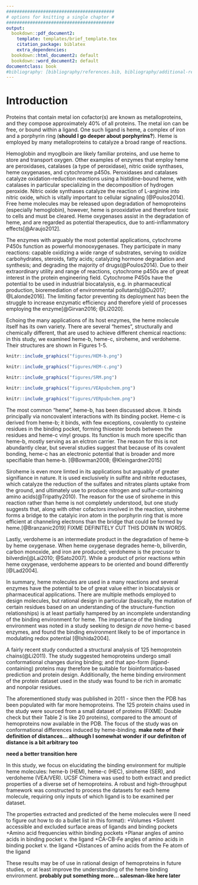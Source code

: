 ```yaml
---
#########################################
# options for knitting a single chapter #
#########################################
output:
  bookdown::pdf_document2:
    template: templates/brief_template.tex
    citation_package: biblatex
    extra_dependencies: 
  bookdown::html_document2: default
  bookdown::word_document2: default
documentclass: book
#bibliography: [bibliography/references.bib, bibliography/additional-references.bib]
---
```


# Introduction {.unnumbered}

```{=tex}
\adjustmtc
\markboth{Introduction}{}
```
<!-- For PDF output, include these two LaTeX commands after unnumbered chapter headings, otherwise the mini table of contents and the running header will show the previous chapter -->

Proteins that contain metal ion cofactor(s) are known as metalloproteins, and they compose approximately 40\% of all proteins. The metal ion can be free, or bound within a ligand. One such ligand is heme, a complex of iron and a porphyrin ring (**should I go deeper about porphyrins?**). Heme is employed by many metalloproteins to catalyze a broad range of reactions. 

Hemoglobin and myoglboin are likely familiar proteins, and use heme to store and transport oxygen. Other examples of enzymes that employ heme are peroxidases, catalases (a type of peroxidase), nitric oxide synthases, heme oxygenases, and cytochrome p450s. Peroxidases and catalases catalyze oxidation-reduction reactions using a histidine-bound heme, with catalases in particular specializing in the decomposition of hydrogen peroxide. Nitric oxide synthases catalyze the reaction of L-arginine into nitric oxide, which is vitally important to cellular signaling (@Poulos2014). Free heme molecules may be released upon degradation of hemoproteins (especially hemoglobin), however, heme is prooxidative and therefore toxic to cells and must be cleared. Heme oxygenases assist in the degradation of heme, and are regarded as potential therapeutics, due to anti-inflammatory effects[@Araujo2012].

The enzymes with arguably the most potential applications, cytochrome P450s function as powerful monooxygenases. They participate in many reactions: capable oxidizing a wide range of substrates, serving to oxidize carbohydrates, steroids, fatty acids; catalyzing hormone degradation and synthesis; and degrading the majority of drugs(@Poulos2014). Due to their extraordinary utility and range of reactions, cytochrome p450s are of great interest in the protein engineering field. Cytochrome P450s have the potential to be used  in industrial biocatalysis, e.g. in pharmaceutical production, bioremediation of environmental pollutants[@Du2017; @Lalonde2016]. The limiting factor preventing its deployment has been the struggle to increase enzymatic efficiency and therefore yield of processes employing the enzyme[@Girvan2016; @Li2020]. 

Echoing the many applications of its host enzymes, the heme molecule itself has its own variety. There are several "hemes", structurally and chemically different, that are used to achieve different chemical reactions: in this study, we examined heme-b, heme-c, siroheme, and verdoheme. Their structures are shown in Figures 1-5. 


```r
knitr::include_graphics("figures/HEM-b.png")
```
```r
knitr::include_graphics("figures/HEM-c.png")
```

```r
knitr::include_graphics("figures/SRM.png")
```

```r
knitr::include_graphics("figures/VEApubchem.png")
```
```r
knitr::include_graphics("figures/VERpubchem.png")
```


The most common "heme", heme-b, has been discussed above. It binds principally via noncovalent interactions with its binding pocket. Heme-c is derived from heme-b; it binds, with few exceptions, covalently to cysteine residues in the binding pocket, forming thioester bonds between the residues and heme-c vinyl groups. Its function is much more specific than heme-b, mostly serving as an elctron carrier. The reason for this is not abundantly clear, but several studies suggest that because of its covalent bonding, heme-c has an electronic potential that is broader and more specifiable than heme-b. [@Bowman2008; @Kleingardner2015]

<!-- Work here homie I'm not clear on specifics -->
Siroheme is even more limted in its applications but arguably of greater signifiance in nature. It is used exclusively in sulfite and nitrite reductases, which catalyze the reduction of the sulfates and nitrates plants uptake from the ground, and ultimately use to produce nitrogen and sulfur-containing amino acids(@Tripathy2010). The reason for the use of siroheme in this reaction rather than heme is not completely understood, but one study suggests that, along with other cofactors involved in the reaction, siroheme forms a bridge to the catalyic iron atom in the porphyrin ring that is more efficient at channeling electrons than the bridge that could be formed by heme.[@Branzanic2019] FIXME DEFINITELY CUT THIS DOWN IN WORDS.

Lastly, verdoheme is an intermediate product in the degradation of heme-b by heme oxygenase. When heme oxygenase degrades heme-b, biliverdin, carbon monoxide, and iron are produced; verdoheme is the precusor to bilverdin[@Lai2010; @Sato2007]. While a product of prior reactions wthin heme oxygenase, verdoheme appears to be oriented and bound differently [@Lad2004].
<!-- idk - i dont think this is the spot to say AHA! and so we're studying it -->

<!-- alright now go in for the kill -->
In summary, heme molecules are used in a many reactions and several enzymes have the potential to be of great value either in biocatalysis or pharmaceutical applications. There are multiple methods employed to design molecules, but rational design in particular (basically, the mutation of certain residues based on an understanding of the structure-function relationships) is at least partially hampered by an incomplete understanding of the binding environment for heme. The importance of the binding environment was noted in a study seeking to design *de novo* heme-c based enzymes, and found the binding environment likely to be of importance in modulating redox potential [@Ishida2004].

A fairly recent study conducted a structural analysis of 125 hemoprotein chains(@Li2011). The study suggested hemoproteins undergo small conformational changes during binding; and that apo-form (ligand-containing) proteins may therefore be suitable for bioinformatics-based prediction and protein design. Additionally, the heme binding environment of the protein dataset used in the study was found to be rich in aromatic and nonpolar residues.

The aforementioned study was published in 2011 - since then the PDB has been populated with far more hemoproteins. The 125 protein chains used in the study were sourced from a small dataset of proteins (FIXME: Double check but their Table 2 is like 20 proteins), compared to the amount of hemoproteins now available in the PDB. The focus of the study was on conformational differences induced by heme-binding. **make note of their definition of distances... although I somewhat wonder if our definiton of distance is a bit arbitrary too**

**need a better transition here**

In this study, we focus on elucidating the binding environment for multiple heme molecules: heme-b (HEM), heme-c (HEC), siroheme (SER), and verdoheme (VEA/VER). UCSF Chimera was used to both extract and predict properties of a diverse set of hemoproteins. A robust and high-throughput framework was constructed to process the datasets for each heme molecule, requiring only inputs of which ligand is to be examined per dataset.

The properties extracted and predicted of the heme molecules were (I need to figure out how to do a bullet list in this format):
+Volumes
+Solvent accessible and excluded surface areas of ligands and binding pockets
+Amino acid frequencies within binding pockets
+Planar angles of amino acids in binding pocket v. the ligand
+CA-CB-Fe angles of amino acids in binding pocket v. the ligand
+Distances of amino acids from the Fe atom of the ligand

These results may be of use in rational design of hemoproteins in future studies, or at least improve the understanding of the heme binding environment. **probably put something more... salesman-like here later**